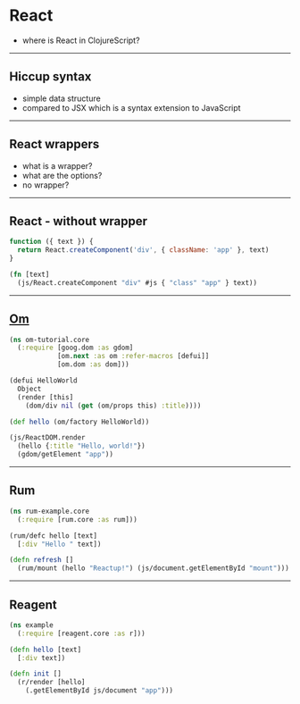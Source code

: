# React

- where is React in ClojureScript?

---

## Hiccup syntax

- simple data structure
- compared to JSX which is a syntax extension to JavaScript

---

## React wrappers

- what is a wrapper?
- what are the options?
- no wrapper?

---

## React - without wrapper

```jsx
function ({ text }) {
  return React.createComponent('div', { className: 'app' }, text)
}
```

```clojure
(fn [text]
  (js/React.createComponent "div" #js { "class" "app" } text))
```

---

## [Om](https://github.com/omcljs/om)

```clojure
(ns om-tutorial.core
  (:require [goog.dom :as gdom]
            [om.next :as om :refer-macros [defui]]
            [om.dom :as dom]))

(defui HelloWorld
  Object
  (render [this]
    (dom/div nil (get (om/props this) :title))))

(def hello (om/factory HelloWorld))

(js/ReactDOM.render
  (hello {:title "Hello, world!"})
  (gdom/getElement "app"))
```

---

## Rum

```clojure
(ns rum-example.core
  (:require [rum.core :as rum]))

(rum/defc hello [text]
  [:div "Hello " text])

(defn refresh []
  (rum/mount (hello "Reactup!") (js/document.getElementById "mount")))
```

---

## Reagent
```clojure
(ns example
  (:require [reagent.core :as r]))

(defn hello [text]
  [:div text])

(defn init []
  (r/render [hello]
    (.getElementById js/document "app")))
```